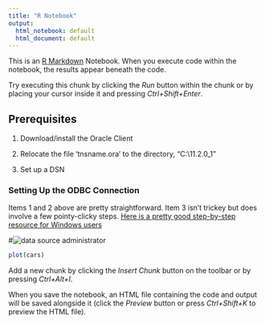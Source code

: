 ```yaml
---
title: "R Notebook"
output:
  html_notebook: default
  html_document: default
---
```


This is an [R Markdown](http://rmarkdown.rstudio.com) Notebook. When you execute code within the notebook, the results appear beneath the code. 

Try executing this chunk by clicking the *Run* button within the chunk or by placing your cursor inside it and pressing *Ctrl+Shift+Enter*. 

## Prerequisites

1. Download/install the Oracle Client

2. Relocate the file 'tnsname.ora' to the directory, "C:\app\username\product\11.2.0\client_1\network\admin"

3. Set up a DSN

### Setting Up the ODBC Connection

Items 1 and 2 above are pretty straightforward.  Item 3 isn't trickey but does involve a few pointy-clicky steps.  [Here is a pretty good step-by-step resource for Windows users](https://kb.iu.edu/d/awqf)

#![data source administrator](/images/DataSources1.png)

```r
plot(cars)
```

Add a new chunk by clicking the *Insert Chunk* button on the toolbar or by pressing *Ctrl+Alt+I*.

When you save the notebook, an HTML file containing the code and output will be saved alongside it (click the *Preview* button or press *Ctrl+Shift+K* to preview the HTML file).
